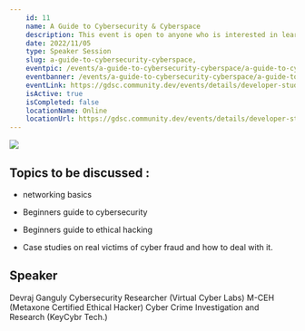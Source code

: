 ```yaml
---
    id: 11
    name: A Guide to Cybersecurity & Cyberspace
    description: This event is open to anyone who is interested in learning more about how to prepare for a product company interview or in learning about the software development roadmap.
    date: 2022/11/05
    type: Speaker Session
    slug: a-guide-to-cybersecurity-cyberspace,
    eventpic: /events/a-guide-to-cybersecurity-cyberspace/a-guide-to-cybersecurity-cyberspace.jpg
    eventbanner: /events/a-guide-to-cybersecurity-cyberspace/a-guide-to-cybersecurity-cyberspace-banner.png
    eventLink: https://gdsc.community.dev/events/details/developer-student-clubs-jis-university-kolkata-presents-a-guide-to-cybersecurity-cyberspace/,
    isActive: true
    isCompleted: false
    locationName: Online
    locationUrl: https://gdsc.community.dev/events/details/developer-student-clubs-jis-university-kolkata-presents-a-guide-to-cybersecurity-cyberspace/
---
```


<Image
  src="/events/a-guide-to-cybersecurity-cyberspace/a-guide-to-cybersecurity-cyberspace-banner.png"
  width={1920}
  height={620}
  className="rounded-xl"
/>

## Topics to be discussed :

- networking basics

- Beginners guide to cybersecurity

- Beginners guide to ethical hacking

- Case studies on real victims of cyber fraud and how to deal with it.

## Speaker

Devraj Ganguly
Cybersecurity Researcher (Virtual Cyber Labs)
M-CEH (Metaxone Certified Ethical Hacker)
Cyber Crime Investigation and Research (KeyCybr Tech.)
